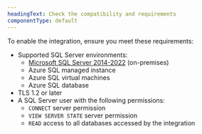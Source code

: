 ```yaml
---
headingText: Check the compatibility and requirements
componentType: default
---
```


To enable the integration, ensure you meet these requirements:

- Supported SQL Server environments:
    - [Microsoft SQL Server 2014-2022](https://learn.microsoft.com/en-us/troubleshoot/sql/releases/download-and-install-latest-updates) (on-premises)
    - Azure SQL managed instance
    - Azure SQL virtual machines
    - Azure SQL database
- TLS 1.2 or later
- A SQL Server user with the following permissions:
    - `CONNECT` server permission
    - `VIEW SERVER STATE` server permission
    - `READ` access to all databases accessed by the integration